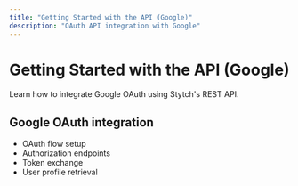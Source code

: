 ```yaml
---
title: "Getting Started with the API (Google)"
description: "OAuth API integration with Google"
---
```


# Getting Started with the API (Google)

Learn how to integrate Google OAuth using Stytch's REST API.

## Google OAuth integration

- OAuth flow setup
- Authorization endpoints
- Token exchange
- User profile retrieval
